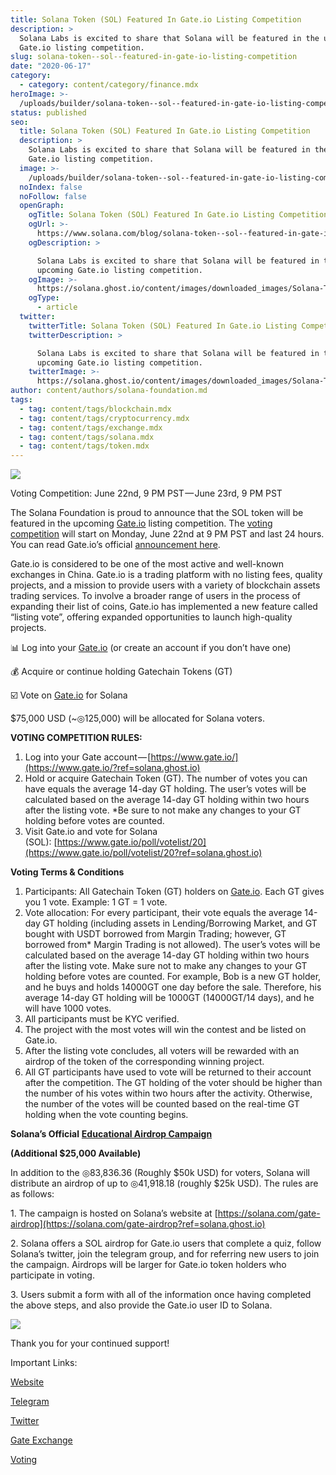 ```yaml
---
title: Solana Token (SOL) Featured In Gate.io Listing Competition
description: >
  Solana Labs is excited to share that Solana will be featured in the upcoming
  Gate.io listing competition.
slug: solana-token--sol--featured-in-gate-io-listing-competition
date: "2020-06-17"
category:
  - category: content/category/finance.mdx
heroImage: >-
  /uploads/builder/solana-token--sol--featured-in-gate-io-listing-competition/7330ebba0f2b4f50b43b77e885da5bd0.png
status: published
seo:
  title: Solana Token (SOL) Featured In Gate.io Listing Competition
  description: >
    Solana Labs is excited to share that Solana will be featured in the upcoming
    Gate.io listing competition.
  image: >-
    /uploads/builder/solana-token--sol--featured-in-gate-io-listing-competition/7330ebba0f2b4f50b43b77e885da5bd0.png
  noIndex: false
  noFollow: false
  openGraph:
    ogTitle: Solana Token (SOL) Featured In Gate.io Listing Competition
    ogUrl: >-
      https://www.solana.com/blog/solana-token--sol--featured-in-gate-io-listing-competition
    ogDescription: >

      Solana Labs is excited to share that Solana will be featured in the
      upcoming Gate.io listing competition.
    ogImage: >-
      https://solana.ghost.io/content/images/downloaded_images/Solana-Token--SOL--Featured-In-Gate-io-Listing-Competition/1-pa4V8K7f4avglb6hjHYWRQ-3.png
    ogType:
      - article
  twitter:
    twitterTitle: Solana Token (SOL) Featured In Gate.io Listing Competition
    twitterDescription: >

      Solana Labs is excited to share that Solana will be featured in the
      upcoming Gate.io listing competition.
    twitterImage: >-
      https://solana.ghost.io/content/images/downloaded_images/Solana-Token--SOL--Featured-In-Gate-io-Listing-Competition/1-pa4V8K7f4avglb6hjHYWRQ-3.png
author: content/authors/solana-foundation.md
tags:
  - tag: content/tags/blockchain.mdx
  - tag: content/tags/cryptocurrency.mdx
  - tag: content/tags/exchange.mdx
  - tag: content/tags/solana.mdx
  - tag: content/tags/token.mdx
---
```


![](/uploads/builder/solana-token--sol--featured-in-gate-io-listing-competition/image-1.png)

Voting Competition: June 22nd, 9 PM PST — June 23rd, 9 PM PST

The Solana Foundation is proud to announce that the SOL token will be featured in the upcoming [Gate.io](https://www.gate.io/?ref=solana.ghost.io) listing competition. The [voting competition](https://www.gate.io/poll/votelist/20?ref=solana.ghost.io) will start on Monday, June 22nd at 9 PM PST and last 24 hours. You can read Gate.io’s official [announcement here](https://www.gate.io/en/article/17567?ref=solana.ghost.io).

Gate.io is considered to be one of the most active and well-known exchanges in China. Gate.io is a trading platform with no listing fees, quality projects, and a mission to provide users with a variety of blockchain assets trading services. To involve a broader range of users in the process of expanding their list of coins, Gate.io has implemented a new feature called “listing vote”, offering expanded opportunities to launch high-quality projects.

📊 Log into your [Gate.io](https://www.gate.io/?ref=solana.ghost.io) (or create an account if you don’t have one)

💰 Acquire or continue holding Gatechain Tokens (GT)

☑️ Vote on [Gate.io](https://www.gate.io/poll/votelist/20?ref=solana.ghost.io) for Solana

$75,000 USD (~◎125,000) will be allocated for Solana voters.

**VOTING COMPETITION RULES:**

1.  Log into your Gate account — [https://www.gate.io/](https://www.gate.io/?ref=solana.ghost.io)
2.  Hold or acquire Gatechain Token (GT). The number of votes you can have equals the average 14-day GT holding. The user’s votes will be calculated based on the average 14-day GT holding within two hours after the listing vote. \*Be sure to not make any changes to your GT holding before votes are counted.
3.  Visit Gate.io and vote for Solana (SOL): [https://www.gate.io/poll/votelist/20](https://www.gate.io/poll/votelist/20?ref=solana.ghost.io)

**Voting Terms & Conditions**

1.  Participants: All Gatechain Token (GT) holders on [Gate.io](https://www.gate.io/?ref=solana.ghost.io). Each GT gives you 1 vote. Example: 1 GT = 1 vote.
2.  Vote allocation: For every participant, their vote equals the average 14-day GT holding (including assets in Lending/Borrowing Market, and GT bought with USDT borrowed from Margin Trading; however, GT borrowed from\* Margin Trading is not allowed). The user’s votes will be calculated based on the average 14-day GT holding within two hours after the listing vote. Make sure not to make any changes to your GT holding before votes are counted. For example, Bob is a new GT holder, and he buys and holds 14000GT one day before the sale. Therefore, his average 14-day GT holding will be 1000GT (14000GT/14 days), and he will have 1000 votes.
3.  All participants must be KYC verified.
4.  The project with the most votes will win the contest and be listed on Gate.io.
5.  After the listing vote concludes, all voters will be rewarded with an airdrop of the token of the corresponding winning project.
6.  All GT participants have used to vote will be returned to their account after the competition. The GT holding of the voter should be higher than the number of his votes within two hours after the activity. Otherwise, the number of the votes will be counted based on the real-time GT holding when the vote counting begins.

**Solana’s Official** [**Educational Airdrop Campaign**](https://solana.com/gate-airdrop?ref=solana.ghost.io)

**(Additional $25,000 Available)**

In addition to the ◎83,836.36 (Roughly $50k USD) for voters, Solana will distribute an airdrop of up to ◎41,918.18 (roughly $25k USD). The rules are as follows:

1\. The campaign is hosted on Solana’s website at [https://solana.com/gate-airdrop](https://solana.com/gate-airdrop?ref=solana.ghost.io)

2\. Solana offers a SOL airdrop for Gate.io users that complete a quiz, follow Solana’s twitter, join the telegram group, and for referring new users to join the campaign. Airdrops will be larger for Gate.io token holders who participate in voting.

3\. Users submit a form with all of the information once having completed the above steps, and also provide the Gate.io user ID to Solana.

![](/uploads/builder/solana-token--sol--featured-in-gate-io-listing-competition/image-2.jpg)

Thank you for your continued support!

Important Links:

[Website](http://solana.com/?ref=solana.ghost.io)

[Telegram](http://solana.com/telegram?ref=solana.ghost.io)

[Twitter](https://twitter.com/solana?ref=solana.ghost.io)

[Gate Exchange](https://www.gate.io/?ref=solana.ghost.io)

[Voting](https://www.gate.io/poll/votelist/20?ref=solana.ghost.io)
